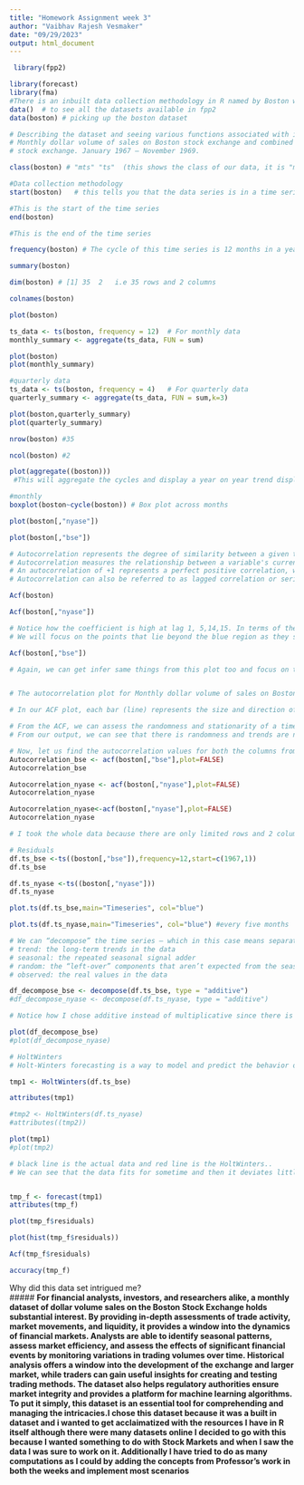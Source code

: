---
title: "Homework Assignment week 3"
author: "Vaibhav Rajesh Vesmaker"
date: "09/29/2023"
output: html_document
---
```{r}

 library(fpp2)  

```


```{r}
library(forecast)
library(fma)
#There is an inbuilt data collection methodology in R named by Boston which is further more explained below
data()  # to see all the datasets available in fpp2
data(boston) # picking up the boston dataset

# Describing the dataset and seeing various functions associated with it..
# Monthly dollar volume of sales on Boston stock exchange and combined New York and American
# stock exchange. January 1967 – November 1969.

class(boston) # "mts" "ts"  (this shows the class of our data, it is "multiple time series" and "time series")

```


```{r}
#Data collection methodology
start(boston)   # this tells you that the data series is in a time series format
```


```{r}
#This is the start of the time series
end(boston)
```


```{r}
#This is the end of the time series

frequency(boston) # The cycle of this time series is 12 months in a year explaining data collection methodology
```


```{r}
summary(boston)
```
```{r}
dim(boston) # [1] 35  2   i.e 35 rows and 2 columns
```


```{r}
colnames(boston)
```


```{r}
plot(boston)
```
  
```{r}
ts_data <- ts(boston, frequency = 12)  # For monthly data
monthly_summary <- aggregate(ts_data, FUN = sum)

plot(boston)
plot(monthly_summary)
```
```{r}
#quarterly data
ts_data <- ts(boston, frequency = 4)   # For quarterly data
quarterly_summary <- aggregate(ts_data, FUN = sum,k=3)

plot(boston,quarterly_summary)
plot(quarterly_summary)

```

```{r}
nrow(boston) #35

```

```{r}
ncol(boston) #2
```
```{r}
plot(aggregate((boston)))
 #This will aggregate the cycles and display a year on year trend displaying it quarterly
```


```{r}
#monthly
boxplot(boston~cycle(boston)) # Box plot across months
```


```{r}

plot(boston[,"nyase"])


```


```{r}
plot(boston[,"bse"])
```


```{r}
# Autocorrelation represents the degree of similarity between a given time series and a lagged version of itself over successive time intervals.
# Autocorrelation measures the relationship between a variable's current value and its past values.
# An autocorrelation of +1 represents a perfect positive correlation, while an autocorrelation of negative 1 represents a perfect negative correlation.
# Autocorrelation can also be referred to as lagged correlation or serial correlation, as it measures the relationship between a variable's current value and its past values.

Acf(boston)
```


```{r}
Acf(boston[,"nyase"])
```


```{r}
# Notice how the coefficient is high at lag 1, 5,14,15. In terms of the month if I have to say then, high positive correlations for January and May, whereas February and March have negative correlations.
# We will focus on the points that lie beyond the blue region as they signify strong statistical significance.

Acf(boston[,"bse"])
```
```{r}
# Again, we can get infer same things from this plot too and focus on the points that lie beyond the blue region as they signify strong statistical significance.


# The autocorrelation plot for Monthly dollar volume of sales on Boston stock exchange and combined New York and American stock exchange. January 1967 – November 1969. that some values are not statistically significant and some of them are significant. This indicates that the values are not highly correlated, as we can see from the graph plot.

# In our ACF plot, each bar (line) represents the size and direction of the correlation. Bars that extend across the blue line are statistically significant.

# From the ACF, we can assess the randomness and stationarity of a time series. We can also determine whether trends and seasonal patterns are present.
# From our output, we can see that there is randomness and trends are not present.

# Now, let us find the autocorrelation values for both the columns from our ACF plot 
Autocorrelation_bse <- acf(boston[,"bse"],plot=FALSE)
Autocorrelation_bse
```
```{r}
Autocorrelation_nyase <- acf(boston[,"nyase"],plot=FALSE)
Autocorrelation_nyase
```
```{r}
Autocorrelation_nyase<-acf(boston[,"nyase"],plot=FALSE)
Autocorrelation_nyase
```


```{r}
# I took the whole data because there are only limited rows and 2 columns in the dataset. 

# Residuals
df.ts_bse <-ts((boston[,"bse"]),frequency=12,start=c(1967,1))
df.ts_bse
```
```{r}
df.ts_nyase <-ts((boston[,"nyase"]))
df.ts_nyase
```



```{r}
plot.ts(df.ts_bse,main="Timeseries", col="blue")
```
```{r}
plot.ts(df.ts_nyase,main="Timeseries", col="blue") #every five months
```



```{r}
# We can “decompose” the time series — which in this case means separating out the 4 main components that make up the time series:
# trend: the long-term trends in the data
# seasonal: the repeated seasonal signal adder
# random: the “left-over” components that aren’t expected from the seasonality or trend components.
# observed: the real values in the data

df_decompose_bse <- decompose(df.ts_bse, type = "additive")
#df_decompose_nyase <- decompose(df.ts_nyase, type = "additive")

# Notice how I chose additive instead of multiplicative since there is no exponential increase in the amplitudes over time.

plot(df_decompose_bse)
#plot(df_decompose_nyase)
```




```{r}
# HoltWinters
# Holt-Winters forecasting is a way to model and predict the behavior of a sequence of values over time—a time series.

tmp1 <- HoltWinters(df.ts_bse)

attributes(tmp1)
```
```{r}
#tmp2 <- HoltWinters(df.ts_nyase)
#attributes((tmp2))
```


```{r}
plot(tmp1)
#plot(tmp2)
```


```{r}
# black line is the actual data and red line is the HoltWinters.. 
# We can see that the data fits for sometime and then it deviates little bit from the actual data...


tmp_f <- forecast(tmp1)
attributes(tmp_f)
```


```{r}
plot(tmp_f$residuals)
```


```{r}
plot(hist(tmp_f$residuals))
```


```{r}
Acf(tmp_f$residuals)
```


```{r}
accuracy(tmp_f)
```

Why did this data set intrigued me? <br>
##### **For financial analysts, investors, and researchers alike, a monthly dataset of dollar volume sales on the Boston Stock Exchange holds substantial interest. By providing in-depth assessments of trade activity, market movements, and liquidity, it provides a window into the dynamics of financial markets. Analysts are able to identify seasonal patterns, assess market efficiency, and assess the effects of significant financial events by monitoring variations in trading volumes over time. Historical analysis offers a window into the development of the exchange and larger market, while traders can gain useful insights for creating and testing trading methods. The dataset also helps regulatory authorities ensure market integrity and provides a platform for machine learning algorithms. To put it simply, this dataset is an essential tool for comprehending and managing the intricacies.I chose this dataset because it was a built in dataset and i wanted to get acclaimatized with the resources I have in R itself although there were many datasets online I decided to go with this because I wanted something to do with Stock Markets and when I saw the data I was sure to work on it. Additionally I have tried to do as many computations as I could by adding the concepts from Professor's work in both the weeks and implement most scenarios**

 
 